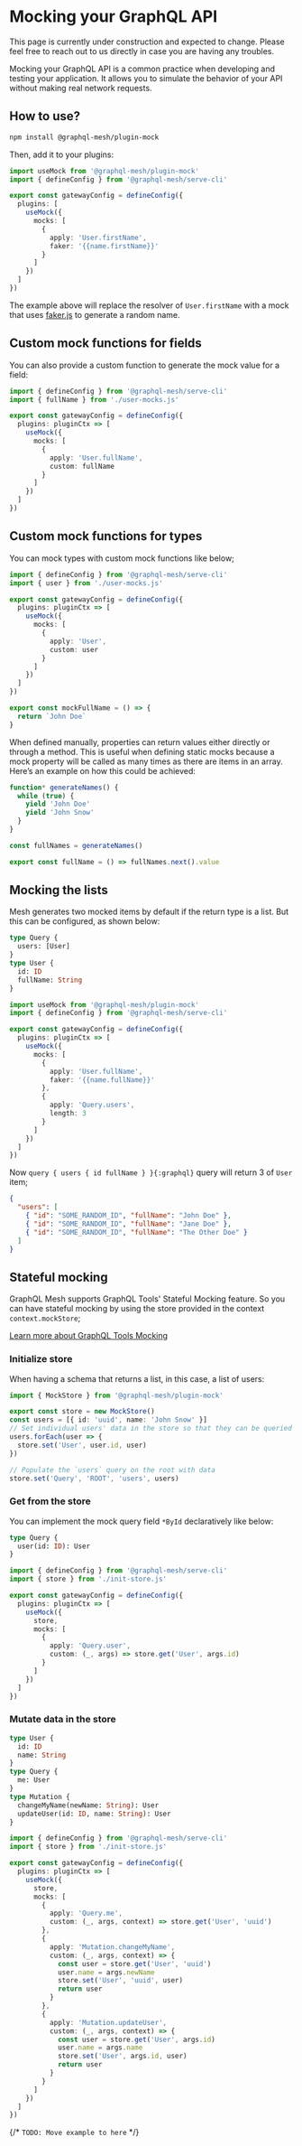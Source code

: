 
# Mocking your GraphQL API

<Callout>
  This page is currently under construction and expected to change. Please feel free to reach out to
  us directly in case you are having any troubles.
</Callout>

Mocking your GraphQL API is a common practice when developing and testing your application. It
allows you to simulate the behavior of your API without making real network requests.

## How to use?

```sh npm2yarn
npm install @graphql-mesh/plugin-mock
```

Then, add it to your plugins:

```ts filename="gateway.config.ts"
import useMock from '@graphql-mesh/plugin-mock'
import { defineConfig } from '@graphql-mesh/serve-cli'

export const gatewayConfig = defineConfig({
  plugins: [
    useMock({
      mocks: [
        {
          apply: 'User.firstName',
          faker: '{{name.firstName}}'
        }
      ]
    })
  ]
})
```

The example above will replace the resolver of `User.firstName` with a mock that uses
[faker.js](https://fakerjs.dev) to generate a random name.

## Custom mock functions for fields

You can also provide a custom function to generate the mock value for a field:

```ts filename="gateway.config.ts"
import { defineConfig } from '@graphql-mesh/serve-cli'
import { fullName } from './user-mocks.js'

export const gatewayConfig = defineConfig({
  plugins: pluginCtx => [
    useMock({
      mocks: [
        {
          apply: 'User.fullName',
          custom: fullName
        }
      ]
    })
  ]
})
```

## Custom mock functions for types

You can mock types with custom mock functions like below;

```ts filename="gateway.config.ts"
import { defineConfig } from '@graphql-mesh/serve-cli'
import { user } from './user-mocks.js'

export const gatewayConfig = defineConfig({
  plugins: pluginCtx => [
    useMock({
      mocks: [
        {
          apply: 'User',
          custom: user
        }
      ]
    })
  ]
})
```

```ts filename="user-mocks.ts"
export const mockFullName = () => {
  return `John Doe`
}
```

When defined manually, properties can return values either directly or through a method. This is
useful when defining static mocks because a mock property will be called as many times as there are
items in an array. Here’s an example on how this could be achieved:

```ts filename="user-mocks.ts"
function* generateNames() {
  while (true) {
    yield 'John Doe'
    yield 'John Snow'
  }
}

const fullNames = generateNames()

export const fullName = () => fullNames.next().value
```

## Mocking the lists

Mesh generates two mocked items by default if the return type is a list. But this can be configured,
as shown below:

```graphql
type Query {
  users: [User]
}
type User {
  id: ID
  fullName: String
}
```

```ts filename="gateway.config.ts"
import useMock from '@graphql-mesh/plugin-mock'
import { defineConfig } from '@graphql-mesh/serve-cli'

export const gatewayConfig = defineConfig({
  plugins: pluginCtx => [
    useMock({
      mocks: [
        {
          apply: 'User.fullName',
          faker: '{{name.fullName}}'
        },
        {
          apply: 'Query.users',
          length: 3
        }
      ]
    })
  ]
})
```

Now `query { users { id fullName } }{:graphql}` query will return 3 of `User` item;

```json
{
  "users": [
    { "id": "SOME_RANDOM_ID", "fullName": "John Doe" },
    { "id": "SOME_RANDOM_ID", "fullName": "Jane Doe" },
    { "id": "SOME_RANDOM_ID", "fullName": "The Other Doe" }
  ]
}
```

## Stateful mocking

GraphQL Mesh supports GraphQL Tools' Stateful Mocking feature. So you can have stateful mocking by
using the store provided in the context `context.mockStore`;

<Callout>[Learn more about GraphQL Tools Mocking](https://graphql-tools.com/docs/mocking)</Callout>

### Initialize store

When having a schema that returns a list, in this case, a list of users:

```ts filename="init-store.ts"
import { MockStore } from '@graphql-mesh/plugin-mock'

export const store = new MockStore()
const users = [{ id: 'uuid', name: 'John Snow' }]
// Set individual users' data in the store so that they can be queried as individuals later on
users.forEach(user => {
  store.set('User', user.id, user)
})

// Populate the `users` query on the root with data
store.set('Query', 'ROOT', 'users', users)
```

### Get from the store

You can implement the mock query field `*ById` declaratively like below:

```graphql
type Query {
  user(id: ID): User
}
```

```ts filename="gateway.config.ts"
import { defineConfig } from '@graphql-mesh/serve-cli'
import { store } from './init-store.js'

export const gatewayConfig = defineConfig({
  plugins: pluginCtx => [
    useMock({
      store,
      mocks: [
        {
          apply: 'Query.user',
          custom: (_, args) => store.get('User', args.id)
        }
      ]
    })
  ]
})
```

### Mutate data in the store

```graphql
type User {
  id: ID
  name: String
}
type Query {
  me: User
}
type Mutation {
  changeMyName(newName: String): User
  updateUser(id: ID, name: String): User
}
```

```ts filename="gateway.config.ts"
import { defineConfig } from '@graphql-mesh/serve-cli'
import { store } from './init-store.js'

export const gatewayConfig = defineConfig({
  plugins: pluginCtx => [
    useMock({
      store,
      mocks: [
        {
          apply: 'Query.me',
          custom: (_, args, context) => store.get('User', 'uuid')
        },
        {
          apply: 'Mutation.changeMyName',
          custom: (_, args, context) => {
            const user = store.get('User', 'uuid')
            user.name = args.newName
            store.set('User', 'uuid', user)
            return user
          }
        },
        {
          apply: 'Mutation.updateUser',
          custom: (_, args, context) => {
            const user = store.get('User', args.id)
            user.name = args.name
            store.set('User', args.id, user)
            return user
          }
        }
      ]
    })
  ]
})
```

{/* `TODO: Move example to here` */}
